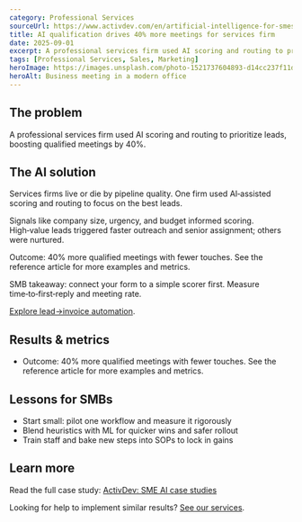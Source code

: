 ```yaml
---
category: Professional Services
sourceUrl: https://www.activdev.com/en/artificial-intelligence-for-smes-case-studies-examples/
title: AI qualification drives 40% more meetings for services firm
date: 2025-09-01
excerpt: A professional services firm used AI scoring and routing to prioritize leads, boosting qualified meetings by 40%.
tags: [Professional Services, Sales, Marketing]
heroImage: https://images.unsplash.com/photo-1521737604893-d14cc237f11d?q=80&w=1600&auto=format&fit=crop
heroAlt: Business meeting in a modern office
---
```


## The problem

A professional services firm used AI scoring and routing to prioritize leads, boosting qualified meetings by 40%.

## The AI solution

Services firms live or die by pipeline quality. One firm used AI‑assisted scoring and routing to focus on the best leads.

Signals like company size, urgency, and budget informed scoring. High‑value leads triggered faster outreach and senior assignment; others were nurtured.

Outcome: 40% more qualified meetings with fewer touches. See the reference article for more examples and metrics.

SMB takeaway: connect your form to a simple scorer first. Measure time‑to‑first‑reply and meeting rate.

[Explore lead→invoice automation](/solutions).

## Results & metrics

- Outcome: 40% more qualified meetings with fewer touches. See the reference article for more examples and metrics.

## Lessons for SMBs

- Start small: pilot one workflow and measure it rigorously
- Blend heuristics with ML for quicker wins and safer rollout
- Train staff and bake new steps into SOPs to lock in gains

## Learn more

Read the full case study: <a href="https://www.activdev.com/en/artificial-intelligence-for-smes-case-studies-examples/" target="_blank" rel="noopener noreferrer">ActivDev: SME AI case studies</a>

Looking for help to implement similar results? [See our services](/services).
